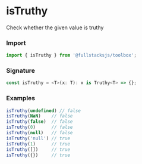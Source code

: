 # isTruthy

Check whether the given value is truthy

### Import

```typescript copy
import { isTruthy } from '@fullstacksjs/toolbox';
```

### Signature

```typescript copy
const isTruthy = <T>(x: T): x is Truthy<T> => {};
```

### Examples

```typescript copy
isTruthy(undefined) // false
isTruthy(NaN)    // false
isTruthy(false)  // false
isTruthy(0)      // false
isTruthy(null)   // false
isTruthy('null') // true
isTruthy(1)      // true
isTruthy([])     // true
isTruthy({})     // true
```

